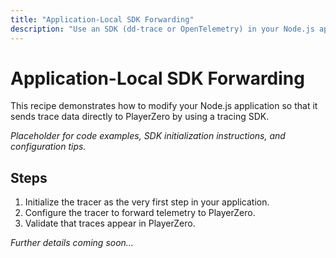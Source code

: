 ```yaml
---
title: "Application-Local SDK Forwarding"
description: "Use an SDK (dd-trace or OpenTelemetry) in your Node.js application to forward traces directly to PlayerZero."
---
```


# Application-Local SDK Forwarding

This recipe demonstrates how to modify your Node.js application so that it sends trace data directly to PlayerZero by using a tracing SDK.

*Placeholder for code examples, SDK initialization instructions, and configuration tips.*

## Steps

1. Initialize the tracer as the very first step in your application.
2. Configure the tracer to forward telemetry to PlayerZero.
3. Validate that traces appear in PlayerZero.

*Further details coming soon…*

